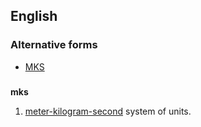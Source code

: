 ==English==

===Alternative forms===
* [[MKS]]

==={{initialism}}===
'''mks'''

# [[meter-kilogram-second]] system of units.